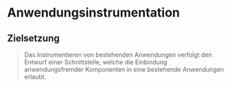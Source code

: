 # Anwendungsinstrumentation

## Zielsetzung

> Das Instrumentieren von bestehenden Anwendungen verfolgt den Entwurf einer
> Schnittstelle, welche die Einbindung anwendungsfremder Komponenten in eine
> bestehende Anwendungen erlaubt.
